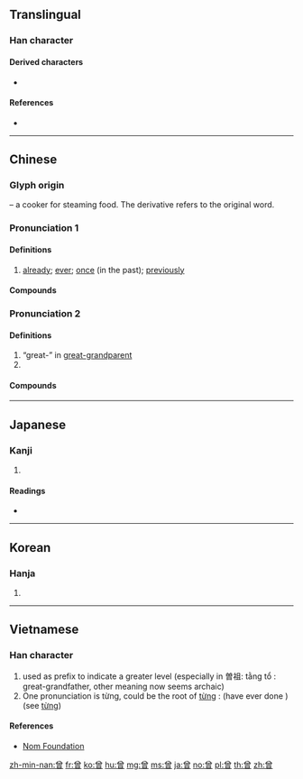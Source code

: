 {{also|曽|會}}
==Translingual==
{{ja-forms|[[曽]]|曾|曾}}

===Han character===
{{Han char|rn=73|rad=曰|as=08|sn=12|four=80606|canj=CWA}}

====Derived characters====
* {{lang|und|sc=Hani|[[僧]] [[增]] [[噌]] [[嶒]] [[潧]] [[憎]] [[繒]] ([[缯]]) [[璔]] [[橧]] [[贈]] ([[赠]]) [[熷]] [[磳]] [[矰]] [[竲]] [[蹭]] [[譄]] [[鏳]] [[驓]] [[鱛]] [[鄫]] [[甑]] [[朆]] [[罾]] [[鬙]] [[層]]}}

====References====
* {{Han ref|kx=0503.030|dkj=14299|dj=0877.020|hdz=21521.030|uh=66FE|ud=26366|bh=B4BF|bd=46271}}

----

==Chinese==
{{zh-forms}}

===Glyph origin===
{{Han etym}}
{{liushu|p}} – a cooker for steaming food. The derivative {{och-l|甑}} refers to the original word.

===Pronunciation 1===
{{zh-pron
|m=céng
|c=cang4
|mn=qz:chn̂g/xm:chêng/zz:cheng/tw:chan
|w=3zen
|mc=2
|oc=1,2
|ma=
|cat=adv
}}

====Definitions====
{{zh-hanzi}}

# [[already]]; [[ever]]; [[once]] (in the past); [[previously]]

====Compounds====
{{zh-der|fold=1|不曾|何曾|似曾相識|幾曾|得未曾有|也曾|未曾|曾幾何時|曾經|曾經滄海}}

===Pronunciation 2===
{{zh-pron
|m=zēng
|c=zang1
|mn=qz:chng/xm,zz:cheng/qz,tw,xm,zz:chan
|mn_note=chēng - unknown Taiwanese dialect
|w=1tsen
|mc=1
|oc=2,1
|ma=
|cat=n,pn
}}

====Definitions====
{{zh-hanzi}}

# “great-” in [[great-grandparent]]
# {{surname|lang=zh}}

====Compounds====
{{zh-der|fold=1|可曾|曾祖母|曾益|曾子殺彘|曾子|曾參殺人|曾祖父|曾祖|曾母暗沙|曾母投杼|曾孫|曾門|高曾規矩}}

----

==Japanese==

===Kanji===
{{ja-kanji|grade=|rs=曰08}}

# {{defn|lang=ja|sort=曰08}}

====Readings====
* {{ja-readings|kanyoon=[[ぞ]] (zo), [[そ]] (so)|kanon=[[そう]] (sō)|goon=[[ぞう]] (zō)|kun=[[かって]] (katte), [[すなわち]] (sunawachi)}}

----

==Korean==

===Hanja===
{{ko-hanja|hangeul=증|eumhun=|rv=jeung|mr=chŭng|y=cung}}

# {{defn|lang=ko|sort=曰08}}

----

==Vietnamese==

===Han character===
{{vi-hantu|[[tằng]], [[tăng]], [[tâng]], [[tơn]], [[tưng]], [[từng]]|rs=曰08}}

# used as prefix to indicate a greater level (especially in 曽祖: tằng tổ : great-grandfather, other meaning now seems archaic)
# One pronunciation is từng, could be the root of [[từng]] : (have ever done <something>) (see [https://vi.wiktionary.org/wiki/t%E1%BB%ABng từng])

====References====
* [http://nomfoundation.org/common/nom_details.php?codepoint=66fe&img=1 Nom Foundation]

[[zh-min-nan:曾]]
[[fr:曾]]
[[ko:曾]]
[[hu:曾]]
[[mg:曾]]
[[ms:曾]]
[[ja:曾]]
[[no:曾]]
[[pl:曾]]
[[th:曾]]
[[zh:曾]]